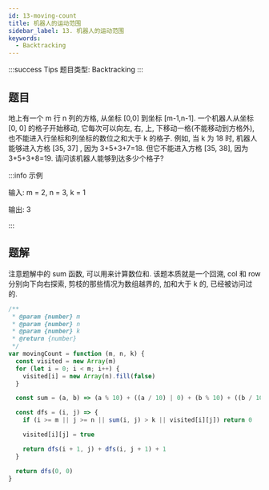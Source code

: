 ```yaml
---
id: 13-moving-count
title: 机器人的运动范围
sidebar_label: 13. 机器人的运动范围
keywords:
  - Backtracking
---
```


:::success Tips
题目类型: Backtracking
:::

## 题目

地上有一个 m 行 n 列的方格, 从坐标 [0,0] 到坐标 [m-1,n-1]. 一个机器人从坐标 [0, 0] 的格子开始移动, 它每次可以向左, 右, 上, 下移动一格(不能移动到方格外), 也不能进入行坐标和列坐标的数位之和大于 k 的格子. 例如, 当 k 为 18 时, 机器人能够进入方格 [35, 37] , 因为 3+5+3+7=18. 但它不能进入方格 [35, 38], 因为 3+5+3+8=19. 请问该机器人能够到达多少个格子?

:::info 示例

输入: m = 2, n = 3, k = 1

输出: 3

:::

## 题解

注意题解中的 sum 函数, 可以用来计算数位和. 该题本质就是一个回溯, col 和 row 分别向下向右探索, 剪枝的那些情况为数组越界的, 加和大于 k 的, 已经被访问过的.

```ts
/**
 * @param {number} m
 * @param {number} n
 * @param {number} k
 * @return {number}
 */
var movingCount = function (m, n, k) {
  const visited = new Array(m)
  for (let i = 0; i < m; i++) {
    visited[i] = new Array(n).fill(false)
  }

  const sum = (a, b) => (a % 10) + ((a / 10) | 0) + (b % 10) + ((b / 10) | 0)

  const dfs = (i, j) => {
    if (i >= m || j >= n || sum(i, j) > k || visited[i][j]) return 0

    visited[i][j] = true

    return dfs(i + 1, j) + dfs(i, j + 1) + 1
  }

  return dfs(0, 0)
}
```
